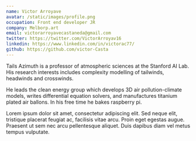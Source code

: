 ```yaml
---
name: Victor Arroyave
avatar: /static/images/profile.png
occupation: Front end developer JR
company: Melborp.art
email: victorarroyavecastaneda@gmail.com
twitter: https://twitter.com/VictorArroyav16
linkedin: https://www.linkedin.com/in/victorac77/
github: https://github.com/victor-Casta
---
```


Tails Azimuth is a professor of atmospheric sciences at the Stanford AI Lab. His research interests includes complexity modelling of tailwinds, headwinds and crosswinds.

He leads the clean energy group which develops 3D air pollution-climate models, writes differential equation solvers, and manufactures titanium plated air ballons. In his free time he bakes raspberry pi.

Lorem ipsum dolor sit amet, consectetur adipiscing elit. Sed neque elit, tristique placerat feugiat ac, facilisis vitae arcu. Proin eget egestas augue. Praesent ut sem nec arcu pellentesque aliquet. Duis dapibus diam vel metus tempus vulputate.
